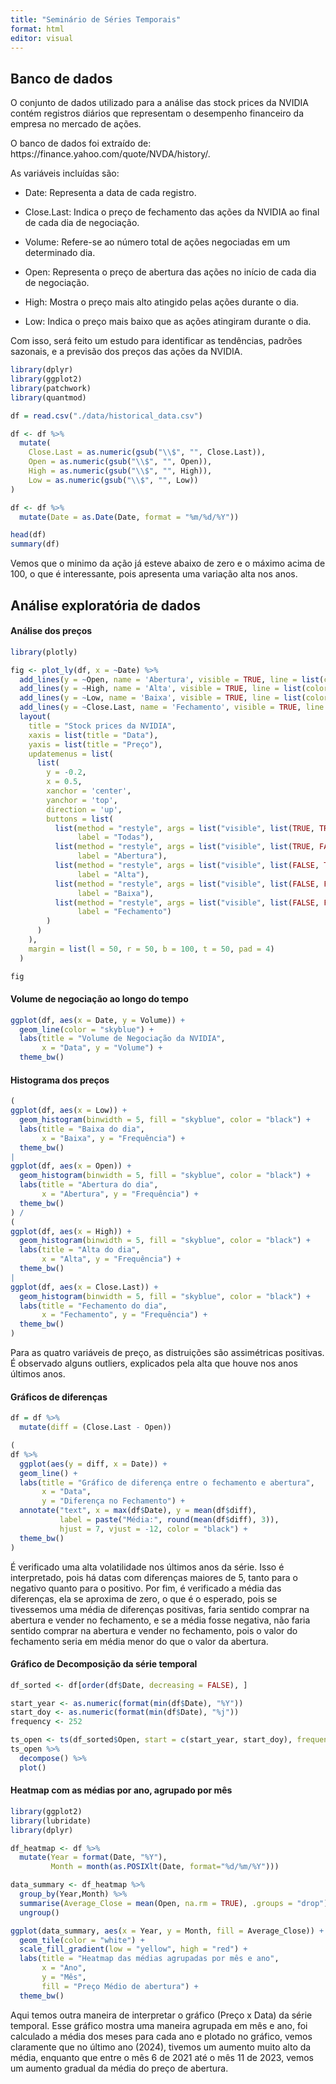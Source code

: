 ```yaml
---
title: "Seminário de Séries Temporais"
format: html
editor: visual
---
```


## Banco de dados

O conjunto de dados utilizado para a análise das stock prices da NVIDIA contém registros diários que representam o desempenho financeiro da empresa no mercado de ações.

O banco de dados foi extraído de: https://finance.yahoo.com/quote/NVDA/history/.

As variáveis incluídas são:

- Date: Representa a data de cada registro.

- Close.Last: Indica o preço de fechamento das ações da NVIDIA ao final de cada dia de negociação. 

- Volume: Refere-se ao número total de ações negociadas em um determinado dia. 

- Open: Representa o preço de abertura das ações no início de cada dia de negociação.

- High: Mostra o preço mais alto atingido pelas ações durante o dia.

- Low: Indica o preço mais baixo que as ações atingiram durante o dia. 

Com isso, será feito um estudo para identificar as tendências, padrões sazonais, e a previsão dos preços das ações da NVIDIA. 

```r
library(dplyr)
library(ggplot2)
library(patchwork)
library(quantmod)

df = read.csv("./data/historical_data.csv")

df <- df %>%
  mutate(
    Close.Last = as.numeric(gsub("\\$", "", Close.Last)),
    Open = as.numeric(gsub("\\$", "", Open)),
    High = as.numeric(gsub("\\$", "", High)),
    Low = as.numeric(gsub("\\$", "", Low))
)

df <- df %>%
  mutate(Date = as.Date(Date, format = "%m/%d/%Y"))

head(df)
summary(df)
```

Vemos que o minimo da ação já esteve abaixo de zero e o máximo acima de 100, o que é interessante, pois apresenta uma variação alta nos anos.

## Análise exploratória de dados

#### Análise dos preços

```r
library(plotly)

fig <- plot_ly(df, x = ~Date) %>%
  add_lines(y = ~Open, name = 'Abertura', visible = TRUE, line = list(color = 'orange')) %>%
  add_lines(y = ~High, name = 'Alta', visible = TRUE, line = list(color = 'green')) %>%
  add_lines(y = ~Low, name = 'Baixa', visible = TRUE, line = list(color = 'red')) %>%
  add_lines(y = ~Close.Last, name = 'Fechamento', visible = TRUE, line = list(color = 'blue')) %>%
  layout(
    title = "Stock prices da NVIDIA",
    xaxis = list(title = "Data"),
    yaxis = list(title = "Preço"),
    updatemenus = list(
      list(
        y = -0.2, 
        x = 0.5,  
        xanchor = 'center',
        yanchor = 'top',
        direction = 'up',
        buttons = list(
          list(method = "restyle", args = list("visible", list(TRUE, TRUE, TRUE, TRUE)),
               label = "Todas"),
          list(method = "restyle", args = list("visible", list(TRUE, FALSE, FALSE, FALSE)),
               label = "Abertura"),
          list(method = "restyle", args = list("visible", list(FALSE, TRUE, FALSE, FALSE)),
               label = "Alta"),
          list(method = "restyle", args = list("visible", list(FALSE, FALSE, TRUE, FALSE)),
               label = "Baixa"),
          list(method = "restyle", args = list("visible", list(FALSE, FALSE, FALSE, TRUE)),
               label = "Fechamento")
        )
      )
    ),
    margin = list(l = 50, r = 50, b = 100, t = 50, pad = 4)
  )

fig
```


#### Volume de negociação ao longo do tempo

```r
ggplot(df, aes(x = Date, y = Volume)) +
  geom_line(color = "skyblue") +
  labs(title = "Volume de Negociação da NVIDIA",
       x = "Data", y = "Volume") +
  theme_bw()
```

#### Histograma dos preços

```r
(
ggplot(df, aes(x = Low)) +
  geom_histogram(binwidth = 5, fill = "skyblue", color = "black") +
  labs(title = "Baixa do dia",
       x = "Baixa", y = "Frequência") +
  theme_bw() 
|
ggplot(df, aes(x = Open)) +
  geom_histogram(binwidth = 5, fill = "skyblue", color = "black") +
  labs(title = "Abertura do dia",
       x = "Abertura", y = "Frequência") +
  theme_bw() 
) /
(
ggplot(df, aes(x = High)) +
  geom_histogram(binwidth = 5, fill = "skyblue", color = "black") +
  labs(title = "Alta do dia",
       x = "Alta", y = "Frequência") +
  theme_bw() 
|
ggplot(df, aes(x = Close.Last)) +
  geom_histogram(binwidth = 5, fill = "skyblue", color = "black") +
  labs(title = "Fechamento do dia",
       x = "Fechamento", y = "Frequência") +
  theme_bw() 
)
```

Para as quatro variáveis de preço, as distruições são assimétricas positivas. É observado alguns outliers, explicados pela alta que houve nos anos últimos anos.

#### Gráficos de diferenças

```r
df = df %>% 
  mutate(diff = (Close.Last - Open))

(
df %>%
  ggplot(aes(y = diff, x = Date)) +
  geom_line() +
  labs(title = "Gráfico de diferença entre o fechamento e abertura",
       x = "Data",
       y = "Diferença no Fechamento") +
  annotate("text", x = max(df$Date), y = mean(df$diff), 
           label = paste("Média:", round(mean(df$diff), 3)), 
           hjust = 7, vjust = -12, color = "black") +
  theme_bw()
)
```

É verificado uma alta volatilidade nos últimos anos da série. Isso é interpretado, pois há datas com diferenças maiores de 5, tanto para o negativo quanto para o positivo. Por fim, é verificado a média das diferenças, ela se aproxima de zero, o que é o esperado, pois se tivessemos uma média de diferenças positivas, faria sentido comprar na abertura e vender no fechamento, e se a média fosse negativa, não faria sentido comprar na abertura e vender no fechamento, pois o valor do fechamento seria em média menor do que o valor da abertura.

#### Gráfico de Decomposição da série temporal

```r
df_sorted <- df[order(df$Date, decreasing = FALSE), ]

start_year <- as.numeric(format(min(df$Date), "%Y"))
start_doy <- as.numeric(format(min(df$Date), "%j")) 
frequency <- 252

ts_open <- ts(df_sorted$Open, start = c(start_year, start_doy), frequency = frequency)
ts_open %>% 
  decompose() %>%
  plot()
```

#### Heatmap com as médias por ano, agrupado por mês

```r
library(ggplot2)
library(lubridate)
library(dplyr)

df_heatmap <- df %>%
  mutate(Year = format(Date, "%Y"),
         Month = month(as.POSIXlt(Date, format="%d/%m/%Y")))

data_summary <- df_heatmap %>%
  group_by(Year,Month) %>%
  summarise(Average_Close = mean(Open, na.rm = TRUE), .groups = "drop") %>%
  ungroup()

ggplot(data_summary, aes(x = Year, y = Month, fill = Average_Close)) +
  geom_tile(color = "white") +
  scale_fill_gradient(low = "yellow", high = "red") +
  labs(title = "Heatmap das médias agrupadas por mês e ano",
       x = "Ano",
       y = "Mês",
       fill = "Preço Médio de abertura") +
  theme_bw()
```

Aqui temos outra maneira de interpretar o gráfico (Preço x Data) da série temporal. Esse gráfico mostra uma maneira agrupada em mês e ano, foi calculado a média dos meses para cada ano e plotado no gráfico, vemos claramente que no último ano (2024), tivemos um aumento muito alto da média, enquanto que entre o mês 6 de 2021 até o mês 11 de 2023, vemos um aumento gradual da média do preço de abertura.